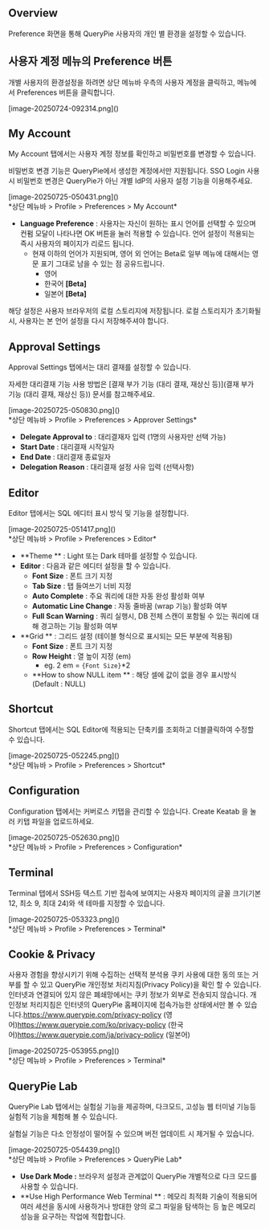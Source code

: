 
## Overview
Preference 화면을 통해 QueryPie 사용자의 개인 별  환경을 설정할 수 있습니다.

## 사용자 계정 메뉴의 Preference 버튼
개별 사용자의 환경설정을 하려면 상단 메뉴바 우측의 사용자 계정을  클릭하고, 메뉴에서 Preferences 버튼을 클릭합니다.

<p align="center">
<div>[image-20250724-092314.png]()</div>
</p>

## My Account
My Account 탭에서는 사용자 계정 정보를 확인하고 비밀번호를 변경할 수 있습니다.

<Callout type="info">
비밀번호 변경 기능은 QueryPie에서 생성한 계정에서만 지원됩니다. SSO Login 사용 시 비밀번호 변경은 QueryPie가 아닌 개별 IdP의 사용자 설정 기능을 이용해주세요. 
</Callout>

<p align="center">
<div>[image-20250725-050431.png]()</div>
*상단 메뉴바 &gt; Profile &gt; Preferences &gt; My Account*
</p>

* **Language Preference**  : 사용자는 자신이 원하는 표시 언어를 선택할 수 있으며 컨펌 모달이 나타나면 OK 버튼을 눌러 적용할 수 있습니다. 언어 설정이 적용되는 즉시 사용자의 페이지가 리로드 됩니다.
    * 현재 이하의 언어가 지원되며, 영어 외 언어는 Beta로 일부 메뉴에 대해서는 영문 표기 그대로 남을 수 있는 점 공유드립니다.
        * 영어
        * 한국어 **[Beta]**
        * 일본어 **[Beta]**

<Callout type="important">
해당 설정은 사용자 브라우저의 로컬 스토리지에 저장됩니다. 로컬 스토리지가 초기화될 시, 사용자는 본 언어 설정을 다시 저장해주셔야 합니다. 
</Callout>

## Approval Settings
Approval Settings 탭에서는 대리 결재를 설정할 수 있습니다.

<Callout type="info">
자세한 대리결재 기능 사용 방법은 [결재 부가 기능 (대리 결재, 재상신 등)](결재 부가 기능 (대리 결재, 재상신 등)) 문서를 참고해주세요. 
</Callout>

<p align="center">
<div>[image-20250725-050830.png]()</div>
*상단 메뉴바 &gt; Profile &gt; Preferences &gt; Approver Settings*
</p>

* **Delegate Approval to**  : 대리결재자 입력 (1명의 사용자만 선택 가능)
* **Start Date**  : 대리결재 시작일자
* **End Date**  : 대리결재 종료일자
* **Delegation Reason**  : 대리결재 설정 사유 입력 (선택사항)

## Editor
Editor 탭에서는 SQL 에디터 표시 방식 및 기능을 설정합니다.

<p align="center">
<div>[image-20250725-051417.png]()</div>
*상단 메뉴바 &gt; Profile &gt; Preferences &gt; Editor*
</p>

* **Theme ** : Light 또는 Dark 테마를 설정할 수 있습니다.
* **Editor**  : 다음과 같은 에디터 설정을 할 수 있습니다.
    * **Font Size**  : 폰트 크기 지정
    * **Tab Size**  : 탭 들여쓰기 너비 지정
    * **Auto Complete**  : 주요 쿼리에 대한 자동 완성 활성화 여부
    * **Automatic Line Change**  : 자동 줄바꿈 (wrap 기능) 활성화 여부
    * **Full Scan Warning**  : 쿼리 실행시, DB 전체 스캔이 포함될 수 있는 쿼리에 대해 경고하는 기능 활성화 여부
* **Grid ** : 그리드 설정 (테이블 형식으로 표시되는 모든 부분에 적용됨)
    * **Font Size**  : 폰트 크기 지정
    * **Row Height**  : 열 높이 지정 (em)
        * eg. 2 em = `{Font Size}`*2
    * **How to show NULL item ** : 해당 셀에 값이 없을 경우 표시방식 (Default : NULL)

## Shortcut
Shortcut 탭에서는 SQL Editor에 적용되는 단축키를 조회하고 더블클릭하여 수정할 수 있습니다.

<p align="center">
<div>[image-20250725-052245.png]()</div>
*상단 메뉴바 &gt; Profile &gt; Preferences &gt; Shortcut*
</p>

## Configuration
Configuration 탭에서는 커버로스 키탭을 관리할 수 있습니다. Create Keatab 을 눌러 키탭 파일을 업로드하세요.

<p align="center">
<div>[image-20250725-052630.png]()</div>
*상단 메뉴바 &gt; Profile &gt; Preferences &gt; Configuration*
</p>

## Terminal
Terminal 탭에서 SSH등 텍스트 기반 접속에 보여지는 사용자 페이지의 글꼴 크기(기본 12, 최소 9, 최대 24)와 색 테마를 지정할 수 있습니다.

<p align="center">
<div>[image-20250725-053323.png]()</div>
*상단 메뉴바 &gt; Profile &gt; Preferences &gt; Terminal*
</p>

## Cookie & Privacy
사용자 경험을 향상시키기 위해 수집하는 선택적 분석용 쿠키 사용에 대한 동의 또는 거부를 할 수 있고 QueryPie 개인정보 처리지침(Privacy Policy)을 확인 할 수 있습니다. 인터넷과 연결되어 있지 않은 폐쇄망에서는 쿠키 정보가 외부로 전송되지 않습니다. 개인정보 처리지침은 인터넷의 QueryPie 홈페이지에 접속가능한 상태에서만 볼 수 있습니다.https://www.querypie.com/privacy-policy  (영어)https://www.querypie.com/ko/privacy-policy  (한국어)https://www.querypie.com/ja/privacy-policy  (일본어)

<p align="center">
<div>[image-20250725-053955.png]()</div>
*상단 메뉴바 &gt; Profile &gt; Preferences &gt; Terminal*
</p>

## QueryPie Lab
QueryPie Lab 탭에서는 실험실 기능을 제공하며, 다크모드, 고성능 웹 터미널 기능등 실험적 기능을 체험해 볼 수 있습니다.

<Callout type="important">
실험실 기능은 다소 안정성이 떨어질 수 있으며 버전 업데이트 시 제거될 수 있습니다. 
</Callout>

<p align="center">
<div>[image-20250725-054439.png]()</div>
*상단 메뉴바 &gt; Profile &gt; Preferences &gt; QueryPie Lab*
</p>

* **Use Dark Mode :**  브라우저 설정과 관계없이 QueryPie 개별적으로 다크 모드를 사용할 수 있습니다.
* **Use High Performance Web Terminal ** : 메모리 최적화 기술이 적용되어 여러 세션을 동시에 사용하거나 방대한 양의 로그 파일을 탐색하는 등 높은 메모리 성능을 요구하는 작업에 적합합니다.
